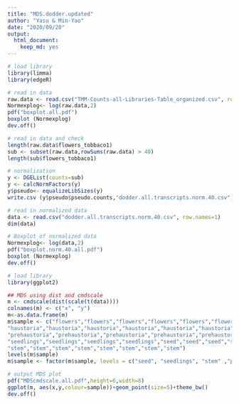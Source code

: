 ```yaml
---
title: "MDS.dodder.updated"
author: "Yasu & Min-Yao"
date: "2020/09/20"
output: 
  html_document: 
    keep_md: yes
---
```


```r
# load library
library(limma)
library(edgeR)
```

```r
# read in data
raw.data <- read.csv("TMM-Counts-all-Libraries-Table_organized.csv", row.names=1)
Normexplog<- log(raw.data,2)  
pdf("boxplot.all.pdf")
boxplot (Normexplog)
dev.off()
```

```r
# read in data and check
length(raw.data$flowers_tobbaco1)
sub <- subset(raw.data,rowSums(raw.data) > 40)
length(sub$flowers_tobbaco1)
```

```r
# normalization
y <- DGEList(counts=sub)
y <- calcNormFactors(y)
y$pseudo<- equalizeLibSizes(y)
write.csv (y$pseudo$pseudo.counts,"dodder.all.transcripts.norm.40.csv")
```

```r
# read in normalized data
data <- read.csv("dodder.all.transcripts.norm.40.csv", row.names=1)
dim(data) 
```

```r
# Boxplot of normalized data
Normexplog<- log(data,2)  
pdf("boxplot.norm.40.all.pdf")
boxplot (Normexplog)
dev.off()
```

```r
# load library
library(ggplot2)
```

```r
## MDS using dist and cmdscale
m <- cmdscale(dist(scale(t(data))))
colnames(m) <- c("x", "y")
m<-as.data.frame(m)
m$sample <- c("flowers","flowers","flowers","flowers","flowers","flowers","flowers","flowers",
"haustoria","haustoria","haustoria","haustoria","haustoria","haustoria","haustoria","haustoria",
"prehaustoria","prehaustoria","prehaustoria","prehaustoria","prehaustoria","prehaustoria","prehaustoria","prehaustoria",
"seedlings","seedlings","seedlings","seedlings","seed","seed","seed","seed",
"stem","stem","stem","stem","stem","stem","stem","stem")
levels(m$sample)
m$sample <- factor(m$sample, levels = c("seed", "seedlings", "stem" ,"prehaustoria","haustoria","flowers"))
```

```r
# output MDS plot
pdf("MDScmdscale.all.pdf",height=6,width=8)
ggplot(m, aes(x,y,colour=sample))+geom_point(size=5)+theme_bw()
dev.off()
```




